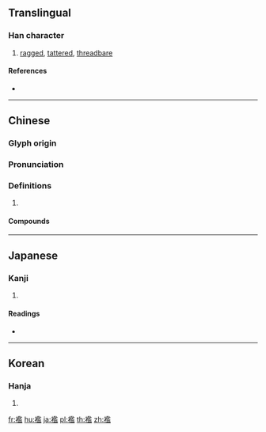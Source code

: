 {{character info/new}}
{{also|褴}}
==Translingual==

===Han character===
{{Han char|rn=145|rad=衣|as=14|sn=20|four=38217|canj=LSIT,LSMT|ids=⿰衤監}}

# [[ragged]], [[tattered]], [[threadbare]]

====References====
* {{Han ref|kx=1126.190|dkj=34674|dj=1593.240|hdz=53119.120|uh=8964|ud=35172|bh=C4B0|bd=50352}}

----

==Chinese==
{{zh-forms|s=褴}}

===Glyph origin===
{{Han etym}}

===Pronunciation===
{{zh-pron
|m=lán
|c=laam4
|mn=lam
|mc=y
|oc=y
|cat=
}}

===Definitions===
{{zh-hanzi}}

# {{rfdef|zh}}

====Compounds====
{{zh-der|篳路襤褸|衣衫襤褸|褸襤簞瓢|襤褸}}

----

==Japanese==

===Kanji===
{{ja-kanji|grade=|rs=衣14}}

# {{defn|lang=ja|sort=衣14}}

====Readings====
* {{ja-readings|on=[[らん]] (ran)|kun=[[ぼろ]] (boro)|nanori=}}

----

==Korean==

===Hanja===
{{ko-hanja|hangeul=[[람]]>[[남]]|eumhun=|rv=ram>nam|mr=ram>nam|y=lam>nam}}

# {{defn|lang=ko|sort=衣14}}

[[fr:襤]]
[[hu:襤]]
[[ja:襤]]
[[pl:襤]]
[[th:襤]]
[[zh:襤]]